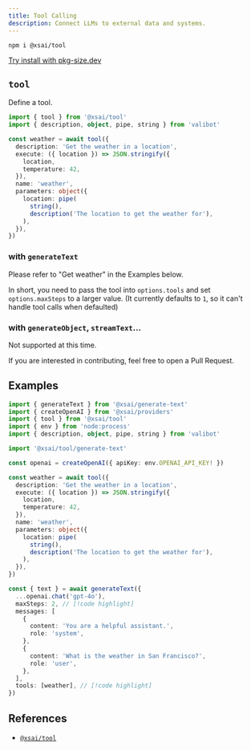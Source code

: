 ```yaml
---
title: Tool Calling
description: Connect LLMs to external data and systems.
---
```



```package-install
npm i @xsai/tool
```

[Try install with pkg-size.dev](https://pkg-size.dev/@xsai/tool)

## `tool`

Define a tool.

```ts twoslash
import { tool } from '@xsai/tool'
import { description, object, pipe, string } from 'valibot'

const weather = await tool({
  description: 'Get the weather in a location',
  execute: ({ location }) => JSON.stringify({
    location,
    temperature: 42,
  }),
  name: 'weather',
  parameters: object({
    location: pipe(
      string(),
      description('The location to get the weather for'),
    ),
  }),
})
```

### with `generateText`

Please refer to "Get weather" in the Examples below.

In short, you need to pass the tool into `options.tools` and set `options.maxSteps` to a larger value. (It currently defaults to `1`, so it can't handle tool calls when defaulted)

### with `generateObject`, `streamText`...

Not supported at this time.

If you are interested in contributing, feel free to open a Pull Request.

## Examples

<Accordions>
  <Accordion title="Get weather">

```ts twoslash
import { generateText } from '@xsai/generate-text'
import { createOpenAI } from '@xsai/providers'
import { tool } from '@xsai/tool'
import { env } from 'node:process'
import { description, object, pipe, string } from 'valibot'

import '@xsai/tool/generate-text'

const openai = createOpenAI({ apiKey: env.OPENAI_API_KEY! })

const weather = await tool({
  description: 'Get the weather in a location',
  execute: ({ location }) => JSON.stringify({
    location,
    temperature: 42,
  }),
  name: 'weather',
  parameters: object({
    location: pipe(
      string(),
      description('The location to get the weather for'),
    ),
  }),
})

const { text } = await generateText({
  ...openai.chat('gpt-4o'),
  maxSteps: 2, // [!code highlight]
  messages: [
    {
      content: 'You are a helpful assistant.',
      role: 'system',
    },
    {
      content: 'What is the weather in San Francisco?',
      role: 'user',
    },
  ],
  tools: [weather], // [!code highlight]
})
```

  </Accordion>
</Accordions>

## References

- [`@xsai/tool`](../references/tool)
